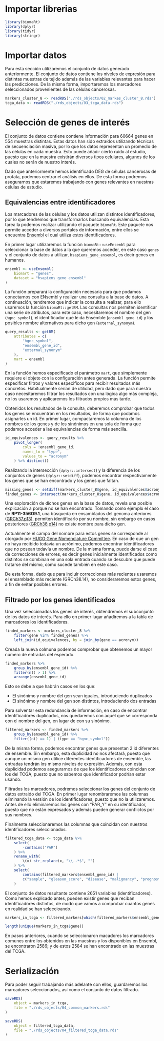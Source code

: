 # Importar librerias

```r
library(biomaRt)
library(dplyr)
library(tidyr)
library(stringr)
```

# Importar datos

Para esta sección utilizaremos el conjunto de datos generado anteriormente. El conjunto de datos contiene los niveles de expresión para distintas muestras de tejido además de las variables relevantes para hacer las predicciones. De la misma forma, importaremos los marcadores seleccionados provenientes de las células cancerosas.

```r
markers_cluster_8 <- readRDS("./rds_objects/02_markes_cluster_8.rds")
tcga_data <- readRDS("./rds_objects/03_tcga_data.rds")
```

# Selección de genes de interés

El conjunto de datos contiene contiene información para 60664 genes en 554 muestras distintas. Estas datos han sido extraídos utilizando técnicas de secuenciación masiva, por lo que los datos representan un promedio de las células en cada muestra. Esto puede añadir cierto ruido al estudio, puesto que en la muestra existirán diversos tipos celulares, algunos de los cuales no serán de nuestro interés.

Dado que anteriormente hemos identificado DEG de células cancerosas de protata, podemos centrar el análisis en ellos. De esta forma podremos asegurarnos que estaremos trabajando con genes relevantes en nuestras células de estudio.

## Equivalencias entre identificadores

Los marcadores de las células y los datos utilizan distintos identificadores, por lo que tendremos que transformarlos buscando equivalencias. Esta tarea la podemos realizar utilizando el paquete `biomaRt`. Este paquete nos permite acceder a diversos portales de información, entre ellos se encuentra [Ensembl](https://www.ensembl.org/index.html) el cual utiliza estos identificadores.

En primer lugar utilizaremos la función `biomaRt::useEnsembl` para seleccionar la base de datos a la que queremos acceder, en este caso `genes` y el conjunto de datos a utilizar, `hsapiens_gene_ensembl`, es decir genes en humanos.

```r
ensembl <- useEnsembl(
    biomart = "genes",
    dataset = "hsapiens_gene_ensembl"
)
```

La función preparará la configuración necesaria para que podamos conectarnos con ENsembl y realizar una consulta a la base de datos. A continuación, tendremos que indicar la consulta a realizar, para ello usaremos la función `biomaRt::getBM`. Las consultas nos permiten identificar una serie de atributos, para este caso, necesitaremos el nombre del gen (`hgnc_symbol`), el identificador que le da Ensemble (`ensembl_gene_id`) y los posibles nombre alternativos para dicho gen (`external_synonym`).

```r
query_results <- getBM(
    attributes = c(
        "hgnc_symbol",
        "ensembl_gene_id",
        "external_synonym"
    ),
    mart = ensembl
)
```

En la función hemos especificado el parámetro `mart`, que simplemente requiere el objeto con la configuración antes generada. La función permite especificar filtros y valores especificos para recibir resultados más concretos. Habitualmente serían de utilidad, pero dado que para nuestro caso necesitaremos filtrar los resultados con una lógica algo más compleja, no los usaremos y aplicaremos los filtrados propios más tarde.

Obtenidos los resultados de la consulta, deberemos comprobar que todos los genes se encuentran en los resultados, de forma que podamos asignarles un id. En primer lugar, compactaremos la columna de los nombres de los genes y de los sinónimos en una sola de forma que podamos acceder a las equivalencias de forma más sencilla.

```r
id_equivalences <- query_results %>%
    pivot_longer(
        cols = !ensembl_gene_id,
        names_to = "type",
        values_to = "acronym"
    ) %>% distinct()
```

Realizando la intersección (`dplyr::intersect`) y la diferencia de los conjuntos de genes (`dplyr::setdiff`), podemos encontrar respectivamente los genes que se han encontrado y los genes que faltan.

```r
missing_genes <- setdiff(markers_cluster_8$gene, id_equivalences$acronym)
finded_genes <- intersect(markers_cluster_8$gene, id_equivalences$acronym)
```

Una exploración de dichos genes en la base de datos, revela una posible explicación a porqué no se han encontrado. Tomando como ejemplo el caso de **RP11-356O9.1**, una búsqueda en ensamblados del genoma anteriores ([GRCh37.p13](https://grch37.ensembl.org/Homo_sapiens/Gene/Summary?db=core;g=ENSG00000258414;r=14:38033252-38048330;t=ENST00000554829)), permiten identificarlo por su nombre, sin embargo en casos posteriores ([GRCh38.p14](https://www.ensembl.org/Homo_sapiens/Gene/Idhistory?g=ENSG00000258414)) no existe nombre para dicho gen.

Actualmente el campo del nombre para estos genes se corresponde al otorgado por [HUGO Gene Nomenclature Committee](https://www.genenames.org/). En caso de que un gen no haya recibido todavía un acrónimo, podemos encontrar identificadores que no posean todavía un nombre. De la misma forma, puede darse el caso de correcciones de errores, es decir genes inicialmente identificados como distintos se combinan en una sola entrada cuando se descubre que puede tratarse del mismo, como sucede también en este caso.

De esta forma, dado que para incluir correcciones más recientes usaremos el ensamblado más reciente (GRCh38.14), no consideraremos estos genes, a fin de evitar posibles errores.

## Filtrado por los genes identificados

Una vez seleccionados los genes de interés, obtendremos el subconjunto de los datos de interés. Para ello en primer lugar añadiremos a la tabla de marcadores los identificadores.

```r
finded_markers <- markers_cluster_8 %>%
    filter(gene %in% finded_genes) %>%
    left_join(id_equivalences, by = join_by(gene == acronym))
```

Creada la nueva colmuna podemos comprobar que obtenemos un mayor número de entradas del esperado.

```r
finded_markers %>%
    group_by(ensembl_gene_id) %>%
    filter(n() > 1) %>%
    arrange(ensembl_gene_id)
```

Esto se debe a que habrán casos en los que:

+ El sinónimo y nombre del gen sean iguales, introduciendo duplicados
+ El sinónimo y nombre del gen son distintos, introduciendo dos entradas

Para solventar esta redundancia de información, en caso de encontrar identificadores duplicados, nos quedaremos con aquel que se corresponda con el nombre del gen, en lugar de con su sinónimo.

```r
filtered_markers <- finded_markers %>%
    group_by(ensembl_gene_id) %>%
    filter((n() == 1) | (type == "hgnc_symbol"))
```

De la misma forma, podemos encontrar genes que presentan 2 id diferentes de ensemble. Sin embargo, esta duplicidad no nos afectará, puesto que aunque un mismo gen utilice diferentes identificadores de ensemble, las entradas tendrán los mismo niveles de expresión. Además, con esta duplicidad podemos asegurarnos de que los identificadores coincidan con los del TCGA, puesto que no sabemos que identificador podrían estar usando.

Filtrados los marcadores, podremos seleccionar los genes del conjunto de datos extraido del TCGA. En primer lugar renombraremos las columnas eliminando la versión de los identificadores, puesto que no la utilizaremos. Antes de ello eliminaremos los genes con "PAR_Y" en su identificador, puesto que no están expresados y además pueden generar conflictos por sus nombres.

Finalmente seleccionaremos las columnas que coincidan con nuestros identificadores seleccionados.

```r
filtered_tcga_data <- tcga_data %>%
    select(
        -contains("PAR")
    ) %>%
    rename_with(
        \(x) str_replace(x, "\\..*$", "")
    ) %>%
    select(
        contains(filtered_markers$ensembl_gene_id) |
        c("sample", "gleason_score", "disease", "malignancy", "prognostic")
    )
```

El conjunto de datos resultante contiene 2651 variables (identificadores). Como hemos explicado antes, pueden existir genes que reciban identificadores distintos, de modo que vamos a comprobar cuantos genes en realidad se han seleccioando.

```r
markers_in_tcga <- filtered_markers[which(filtered_markers$ensembl_gene_id %in% colnames(filtered_tcga_data)), ]

length(unique(markers_in_tcga$gene))
```
En pasos anteriores, cuando se seleccionaron macadores los marcadores comunes entre los obtenidos en las muestras y los disponibles en Ensembl, se encontraron 2586; y de estos 2584 se han encontrado en las muestras del TCGA.


# Serialización

Para poder seguir trabajando más adelante con ellos, guardaremos los marcadores seleccionados, así como el conjunto de datos filtrado.

```r

saveRDS(
    object = markers_in_tcga,
    file = "./rds_objects/04_common_markers.rds"
)

saveRDS(
    object = filtered_tcga_data,
    file = "./rds_objects/04_filtered_tcga_data.rds"
)
```

